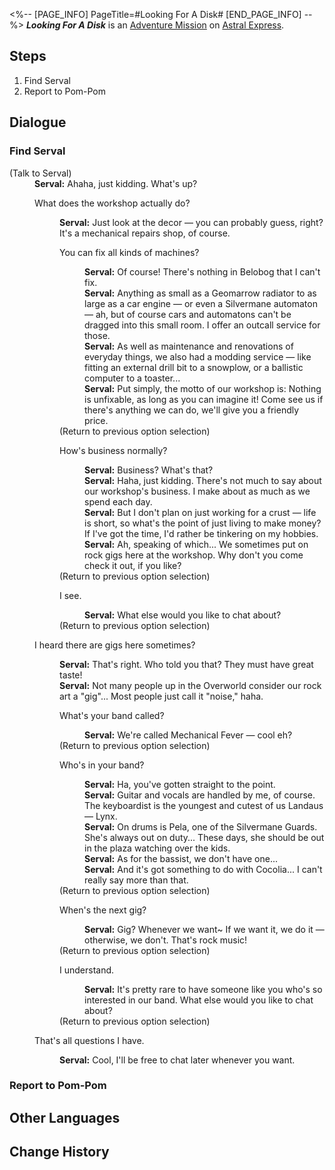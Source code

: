 <%-- [PAGE_INFO]
PageTitle=#Looking For A Disk#
[END_PAGE_INFO] --%>
{{Stub|Dialogue.}}
{{Mission Infobox
|id            = 4050036
|title         = 
|image         = <!--Mission Looking For A Disk.png-->
|type          = Adventure
|event_name    = 
|chapter       = 
|requirements  = {{subst:void|<!--Unknown: {"Type":"Manual"}-->}}
|summary       = <!--official mission summary from Fate's Atlas-->
|characters    = Serval; Trailblazer
|startLocation = [[Astral Express]] - [[Parlor Car]]
|world         = Astral Express
|area          = Parlor Car
|prev          = 
|next          = 
|rewards       = Adventure Log*1; Leaf of Imaginary*1; Credit*8,000
}}
'''''Looking For A Disk''''' is an [[Adventure Mission]] on [[Astral Express]].

==Steps==
# Find Serval
# Report to Pom-Pom

<!--
==Gameplay Notes==

--><!--
==Trial Character==

-->
==Dialogue==
{{Stub Dialogue}}
{{Dialogue End}}

===Find Serval{{subst:void|<!--405003602-->}}===
{{Mission Description|type=adventure|location=Neverwinter Workshop|update|Ask about Serval's band album!}}
{{Dialogue Start}}


;(Talk to Serval)
:'''Serval:''' Ahaha, just kidding. What's up?
:{{DIcon|Talk}} What does the workshop actually do?
::'''Serval:''' Just look at the decor &mdash; you can probably guess, right? It's a mechanical repairs shop, of course.
::{{DIcon|Talk}} You can fix all kinds of machines?
:::'''Serval:''' Of course! There's nothing in Belobog that I can't fix.
:::'''Serval:''' Anything as small as a Geomarrow radiator to as large as a car engine &mdash; or even a Silvermane automaton &mdash; ah, but of course cars and automatons can't be dragged into this small room. I offer an outcall service for those.
:::'''Serval:''' As well as maintenance and renovations of everyday things, we also had a modding service &mdash; like fitting an external drill bit to a snowplow, or a ballistic computer to a toaster...
:::'''Serval:''' Put simply, the motto of our workshop is: Nothing is unfixable, as long as you can imagine it! Come see us if there's anything we can do, we'll give you a friendly price.
::;(Return to previous option selection)
::{{DIcon|Talk}} How's business normally?
:::'''Serval:''' Business? What's that?
:::'''Serval:''' Haha, just kidding. There's not much to say about our workshop's business. I make about as much as we spend each day.
:::'''Serval:''' But I don't plan on just working for a crust &mdash; life is short, so what's the point of just living to make money? If I've got the time, I'd rather be tinkering on my hobbies.
:::'''Serval:''' Ah, speaking of which... We sometimes put on rock gigs here at the workshop. Why don't you come check it out, if you like?
::;(Return to previous option selection)
::{{DIcon|Return}} I see.
:::'''Serval:''' What else would you like to chat about?
::;(Return to previous option selection)
:{{DIcon|Talk}} I heard there are gigs here sometimes?
::'''Serval:''' That's right. Who told you that? They must have great taste!
::'''Serval:''' Not many people up in the Overworld consider our rock art a "gig"... Most people just call it "noise," haha.
::{{DIcon|Talk}} What's your band called?
:::'''Serval:''' We're called Mechanical Fever &mdash; cool eh?
::;(Return to previous option selection)
::{{DIcon|Talk}} Who's in your band?
:::'''Serval:''' Ha, you've gotten straight to the point.
:::'''Serval:''' Guitar and vocals are handled by me, of course. The keyboardist is the youngest and cutest of us Landaus &mdash; Lynx.
:::'''Serval:''' On drums is Pela, one of the Silvermane Guards. She's always out on duty... These days, she should be out in the plaza watching over the kids.
:::'''Serval:''' As for the bassist, we don't have one...
:::'''Serval:''' And it's got something to do with Cocolia... I can't really say more than that.
::;(Return to previous option selection)
::{{DIcon|Talk}} When's the next gig?
:::'''Serval:''' Gig? Whenever we want~ If we want it, we do it &mdash; otherwise, we don't. That's rock music!
::;(Return to previous option selection)
::{{DIcon|Return}} I understand.
:::'''Serval:''' It's pretty rare to have someone like you who's so interested in our band. What else would you like to chat about?
::;(Return to previous option selection)
:{{DIcon|Exit}} That's all questions I have.
::'''Serval:''' Cool, I'll be free to chat later whenever you want.
{{Dialogue End}}

===Report to Pom-Pom{{subst:void|<!--405003603-->}}===
{{Mission Description|type=adventure|location=Neverwinter Workshop|update|It was a shame, but report to Pom-Pom first!}}
{{Dialogue Start}}

{{Dialogue End}}

==Other Languages==
{{Other Languages
|en   = Looking For A Disk
|zhs  = 寻找碟片
|zht  = 尋找唱片
|ja   = レコードを探せ
|ko   = 레코드판 찾기
|es   = En busca de un disco
|fr   = À la recherche d'un disque
|ru   = В поисках записи
|th   = ตามหาแผ่นเสียง
|vi   = Tìm Đĩa Hát
|de   = Auf der Suche nach einer Disc
|id   = Mencari Disk
|pt   = Em Busca de um Disco
}}

==Change History==
{{Change History|1.1}}
